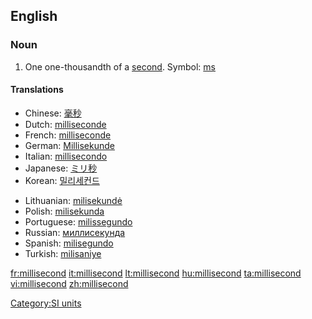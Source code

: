 ==English==

===Noun===
{{en-noun}}

# One one-thousandth of a [[second]]. Symbol: [[ms]]

====Translations====
{{trans-top|one one-thousandth of a second}}
* Chinese: [[毫秒]]
* Dutch: [[milliseconde]] {{m}}
* French: [[milliseconde]] {{f}}
* German: [[Millisekunde]] {{f}}
* Italian: [[millisecondo]] {{m}}
* Japanese: [[ミリ秒]]
* Korean: [[밀리세컨드]]
{{trans-mid}}
* Lithuanian: [[milisekundė]] {{f}}
* Polish: [[milisekunda]] {{f}}
* Portuguese: [[milissegundo]] {{m}}
* Russian: [[миллисекунда]] {{f}}
* Spanish: [[milisegundo]] {{m}}
* Turkish: [[milisaniye]]
{{trans-bottom}}

[[Category:SI units]]

[[fr:millisecond]]
[[it:millisecond]]
[[lt:millisecond]]
[[hu:millisecond]]
[[ta:millisecond]]
[[vi:millisecond]]
[[zh:millisecond]]